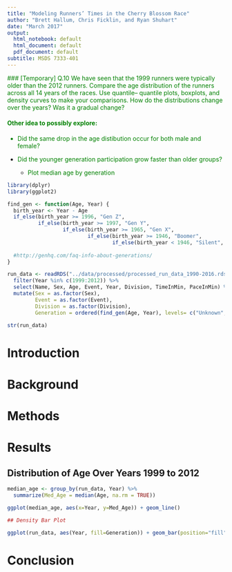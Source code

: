 ```yaml
---
title: "Modeling Runners’ Times in the Cherry Blossom Race"
author: "Brett Hallum, Chris Ficklin, and Ryan Shuhart"
date: "March 2017"
output:
  html_notebook: default
  html_document: default
  pdf_document: default
subtitle: MSDS 7333-401
---
```


<font color = "green">
### [Temporary]
Q.10 We have seen that the 1999 runners were typically older than the 2012 runners.
Compare the age distribution of the runners across all 14 years of the races. Use quantile–
quantile plots, boxplots, and density curves to make your comparisons. How do the
distributions change over the years? Was it a gradual change?

#### Other idea to possibly explore:
* Did the same drop in the age distibution occur for both male and female?

* Did the younger generation participation grow faster than older groups?
    * Plot median age by generation
</font>



```r
library(dplyr)
library(ggplot2)

find_gen <- function(Age, Year) {
  birth_year <- Year - Age
  if_else(birth_year >= 1996, "Gen Z",
          if_else(birth_year >= 1997, "Gen Y",
                  if_else(birth_year >= 1965, "Gen X",
                          if_else(birth_year >= 1946, "Boomer",
                                  if_else(birth_year < 1946, "Silent", "Unknown")))))
  
  #http://genhq.com/faq-info-about-generations/
}

run_data <- readRDS("../data/processed/processed_run_data_1990-2016.rds") %>%
  filter(Year %in% c(1999:2012)) %>%
  select(Name, Sex, Age, Event, Year, Division, TimeInMin, PaceInMin) %>%
  mutate(Sex = as.factor(Sex),
         Event = as.factor(Event),
         Division = as.factor(Division),
         Generation = ordered(find_gen(Age, Year), levels= c("Unknown", "Silent", "Boomer", "Gen X", "Gen Y", "Gen Z")))

str(run_data)
```


# Introduction


# Background


# Methods


# Results 

## Distribution of Age Over Years 1999 to 2012
```r
median_age <- group_by(run_data, Year) %>%
  summarize(Med_Age = median(Age, na.rm = TRUE))

ggplot(median_age, aes(x=Year, y=Med_Age)) + geom_line()

## Density Bar Plot
```

```r
ggplot(run_data, aes(Year, fill=Generation)) + geom_bar(position="fill")
```

# Conclusion































